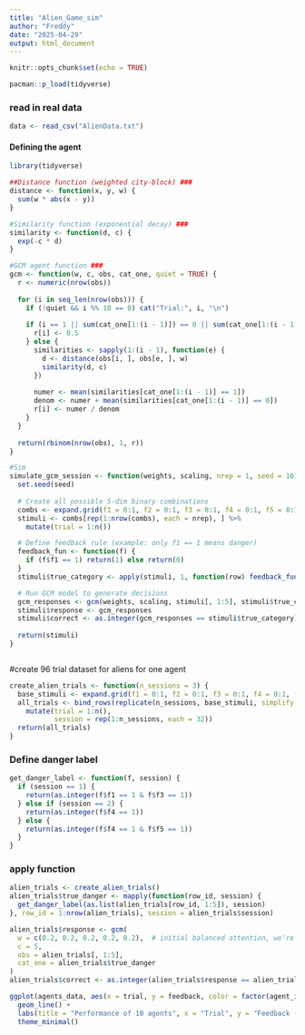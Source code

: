 ```yaml
---
title: "Alien_Game_sim"
author: "Freddy"
date: "2025-04-29"
output: html_document
---
```


```r
knitr::opts_chunk$set(echo = TRUE)
```



```r
pacman::p_load(tidyverse)
```


### read in real data
```r
data <- read_csv("AlienData.txt")
```



#### Defining the agent
```r
library(tidyverse)

##Distance function (weighted city-block) ###
distance <- function(x, y, w) {
  sum(w * abs(x - y))
}

#Similarity function (exponential decay) ###
similarity <- function(d, c) {
  exp(-c * d)
}

#GCM agent function ###
gcm <- function(w, c, obs, cat_one, quiet = TRUE) {
  r <- numeric(nrow(obs))
  
  for (i in seq_len(nrow(obs))) {
    if (!quiet && i %% 10 == 0) cat("Trial:", i, "\n")
    
    if (i == 1 || sum(cat_one[1:(i - 1)]) == 0 || sum(cat_one[1:(i - 1)]) == (i - 1)) {
      r[i] <- 0.5
    } else {
      similarities <- sapply(1:(i - 1), function(e) {
        d <- distance(obs[i, ], obs[e, ], w)
        similarity(d, c)
      })
      
      numer <- mean(similarities[cat_one[1:(i - 1)] == 1])
      denom <- numer + mean(similarities[cat_one[1:(i - 1)] == 0])
      r[i] <- numer / denom
    }
  }
  
  return(rbinom(nrow(obs), 1, r))
}

#Sim
simulate_gcm_session <- function(weights, scaling, nrep = 1, seed = 1012) {
  set.seed(seed)
  
  # Create all possible 5-dim binary combinations
  combs <- expand.grid(f1 = 0:1, f2 = 0:1, f3 = 0:1, f4 = 0:1, f5 = 0:1)
  stimuli <- combs[rep(1:nrow(combs), each = nrep), ] %>%
    mutate(trial = 1:n())

  # Define feedback rule (example: only f1 == 1 means danger)
  feedback_fun <- function(f) {
    if (f$f1 == 1) return(1) else return(0)
  }
  stimuli$true_category <- apply(stimuli, 1, function(row) feedback_fun(as.list(row)))

  # Run GCM model to generate decisions
  gcm_responses <- gcm(weights, scaling, stimuli[, 1:5], stimuli$true_category)
  stimuli$response <- gcm_responses
  stimuli$correct <- as.integer(gcm_responses == stimuli$true_category)
  
  return(stimuli)
}



```



#create 96 trial dataset for aliens for one agent
```r
create_alien_trials <- function(n_sessions = 3) {
  base_stimuli <- expand.grid(f1 = 0:1, f2 = 0:1, f3 = 0:1, f4 = 0:1, f5 = 0:1)
  all_trials <- bind_rows(replicate(n_sessions, base_stimuli, simplify = FALSE)) %>%
    mutate(trial = 1:n(),
           session = rep(1:n_sessions, each = 32))
  return(all_trials)
}

```


### Define danger label
```r
get_danger_label <- function(f, session) {
  if (session == 1) {
    return(as.integer(f$f1 == 1 & f$f3 == 1))
  } else if (session == 2) {
    return(as.integer(f$f4 == 1))
  } else {
    return(as.integer(f$f4 == 1 & f$f5 == 1))
  }
}
```



### apply function
```r
alien_trials <- create_alien_trials()
alien_trials$true_danger <- mapply(function(row_id, session) {
  get_danger_label(as.list(alien_trials[row_id, 1:5]), session)
}, row_id = 1:nrow(alien_trials), session = alien_trials$session)

```


```r
alien_trials$response <- gcm(
  w = c(0.2, 0.2, 0.2, 0.2, 0.2),  # initial balanced attention, we're not biased
  c = 5,
  obs = alien_trials[, 1:5],
  cat_one = alien_trials$true_danger
)
alien_trials$correct <- as.integer(alien_trials$response == alien_trials$true_danger)

```





```r
ggplot(agents_data, aes(x = trial, y = feedback, color = factor(agent_id))) +
  geom_line() +
  labs(title = "Performance of 10 agents", x = "Trial", y = "Feedback (Performance)", color = "Agent ID") +
  theme_minimal()

```












